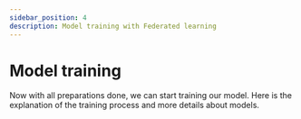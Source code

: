 ```yaml
---
sidebar_position: 4
description: Model training with Federated learning
---
```


# Model training

Now with all preparations done, we can start training our model.
Here is the explanation of the training process and more details about models.